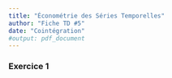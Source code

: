 ```yaml
---
title: "Économétrie des Séries Temporelles"
author: "Fiche TD #5"
date: "Cointégration"
#output: pdf_document
---
```


### Exercice 1
